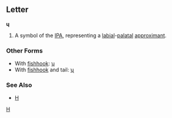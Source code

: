 ==Letter==
'''ɥ'''

#A symbol of the [[IPA]], representing a [[labial]]-[[palatal]] [[approximant]].
===Other Forms===
*With [[fishhook]]: [[ʮ]]
*With [[fishhook]] and tail: [[ʯ]]
===See Also===
*[[H]]
[[Category:Latin letters|H]]